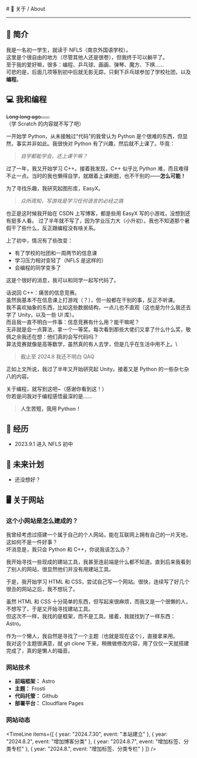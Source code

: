 
<BaseLayout title="About">
  <BaseCard title="About">
# 📄 关于 / About

---

## 🧾 简介

我是一名初一学生，就读于 NFLS（南京外国语学校）。\
这里是个很自由的地方（尽管其他人还是很卷），但我终于可以躺平了。\
至于我的爱好嘛，很多：编程、乒乓球、画画、弹琴、魔方、下棋……\
可悲的是，后面几项等到初中后就无影无踪，只剩下乒乓球参加了学校社团，以及**编程**。

## 💻 我和编程

~~Long long ago……~~\
（学 Scratch 的内容就不写了吧）

一开始学 Python，从未接触过“代码”的我曾认为 Python 是个很难的东西，但显然，事实并非如此。我很快对 Python 有了兴趣，然后就不上课了。毕竟：
> *自学都能学会，还上课干嘛？*
>
过了一年，我又开始学习 C++。接着我发现，C++ 似乎比 Python 难，而且难得不止一点。当时的我也懒得自学，就跟着上课刷题，也不干别的——**怎么可能！**

为了寻找乐趣，我研究起图形库，EasyX。
>*众所周知，写游戏是学习任何语言的必经之路*
>
也正是这时候我开始在 CSDN 上写博客，都是些用 EasyX 写的小游戏，没想到还有挺多人看。
过了半年就不写了，因为学业压力大（小升初）。我也不知道那个暑假干了些什么，反正跟编程没有啥关系。

上了初中，情况有了些改变：
- 有了学校的社团和一周两节的信息课
- 学习压力相对变轻了（NFLS 是这样的）
- 会编程的同学变多了

这是个很好的消息，我可以和同学一起写代码了。

话说回 C++：痛苦的信息竞赛。\
虽然我基本不在信息课上打游戏（？），但一般都在干别的事，反正不听课。\
我不喜欢抽象的东西，比如这些数据结构，一点儿也不直观（这也是为什么我还去学了 Unity，以及一些 UI 库）。\
而且我一直不明白一件事：信息竞赛有什么用？能干嘛呢？\
无非就是会一点算法，拿一个一等奖。每次看到那些大佬们又拿了什么什么奖，敬佩之余我还在想：他们真的会写代码吗？\
算法竞赛就像是高等数学，虽然真的有人去学，但是几乎在生活中用不上。\
> 截止至 2024.8 我还不明白 QAQ

正如上文所说，我过了半年又开始研究起 Unity。接着又是 Python 的一些杂七杂八的内容。

关于编程，就写到这吧~（感谢你看到这！）\
你若是问我对于编程感悟最深的是……
> **人生苦短，我用 Python！**

## 📆 经历

- 2023.9.1 进入 NFLS 初中

## 📝 未来计划

- 还没想好？

## 🖥 关于网站
### 这个小网站是怎么建成的？
我曾经考虑过搭建一个属于自己的个人网站，能在互联网上拥有自己的一片天地，这如何不是一件好事？\
坏消息是，我只会 Python 和 C++，你说我该怎么办？

我开始寻找一些现成的建站工具，我甚至连前端是什么都不知道。直到后来我看到了别人的网站，很显然他们并没有用建站工具。

于是，我开始学习 HTML 和 CSS，尝试自己写一个网站。很快，连续写了好几个很丑的网站之后，我不想玩了。

虽然 HTML 和 CSS 十分简单的东西，但写起来很麻烦，而我又是一个很懒的人，不想写了，于是又开始寻找建站工具。\
但这次不一样，我找的是框架，而不是工具。接着，我就找到了一样东西：Astro。

作为一个懒人，我自然是寻找了一个主题（也就是现在这个），直接拿来用。\
我对这个主题很满意，就 git clone 下来，稍微做修改内容，用了仅仅一天就搭建完成了，真的是懒人的福音。

### 网站技术
- **前端框架：** Astro
- **主题：** Frosti
- **代码托管：** Github
- **部署平台：** Cloudflare Pages

### 网站动态

<TimeLine
  items={[
    { year: "2024.7.30", event: "本站建立" },
    { year: "2024.8.2", event: "增加博客分类" },
    { year: "2024.8.7", event: "增加标签、分类专栏" },
    { year: "2024.8.", event: "增加标签、分类专栏" }
  ]}
/>

  </BaseCard>
</BaseLayout>

